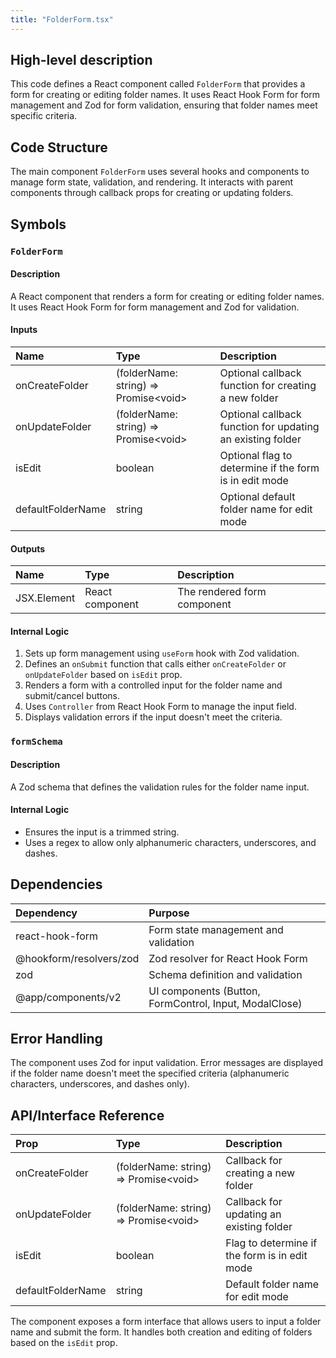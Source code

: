 ```yaml
---
title: "FolderForm.tsx"
---
```


## High-level description
This code defines a React component called `FolderForm` that provides a form for creating or editing folder names. It uses React Hook Form for form management and Zod for form validation, ensuring that folder names meet specific criteria.

## Code Structure
The main component `FolderForm` uses several hooks and components to manage form state, validation, and rendering. It interacts with parent components through callback props for creating or updating folders.

## Symbols

### `FolderForm`
#### Description
A React component that renders a form for creating or editing folder names. It uses React Hook Form for form management and Zod for validation.

#### Inputs
| Name | Type | Description |
|:-----|:-----|:------------|
| onCreateFolder | (folderName: string) =&gt; Promise&lt;void&gt; | Optional callback function for creating a new folder |
| onUpdateFolder | (folderName: string) =&gt; Promise&lt;void&gt; | Optional callback function for updating an existing folder |
| isEdit | boolean | Optional flag to determine if the form is in edit mode |
| defaultFolderName | string | Optional default folder name for edit mode |

#### Outputs
| Name | Type | Description |
|:-----|:-----|:------------|
| JSX.Element | React component | The rendered form component |

#### Internal Logic
1. Sets up form management using `useForm` hook with Zod validation.
2. Defines an `onSubmit` function that calls either `onCreateFolder` or `onUpdateFolder` based on `isEdit` prop.
3. Renders a form with a controlled input for the folder name and submit/cancel buttons.
4. Uses `Controller` from React Hook Form to manage the input field.
5. Displays validation errors if the input doesn't meet the criteria.

### `formSchema`
#### Description
A Zod schema that defines the validation rules for the folder name input.

#### Internal Logic
- Ensures the input is a trimmed string.
- Uses a regex to allow only alphanumeric characters, underscores, and dashes.

## Dependencies
| Dependency | Purpose |
|:-----------|:--------|
| react-hook-form | Form state management and validation |
| @hookform/resolvers/zod | Zod resolver for React Hook Form |
| zod | Schema definition and validation |
| @app/components/v2 | UI components (Button, FormControl, Input, ModalClose) |

## Error Handling
The component uses Zod for input validation. Error messages are displayed if the folder name doesn't meet the specified criteria (alphanumeric characters, underscores, and dashes only).

## API/Interface Reference
| Prop | Type | Description |
|:-----|:-----|:------------|
| onCreateFolder | (folderName: string) =&gt; Promise&lt;void&gt; | Callback for creating a new folder |
| onUpdateFolder | (folderName: string) =&gt; Promise&lt;void&gt; | Callback for updating an existing folder |
| isEdit | boolean | Flag to determine if the form is in edit mode |
| defaultFolderName | string | Default folder name for edit mode |

The component exposes a form interface that allows users to input a folder name and submit the form. It handles both creation and editing of folders based on the `isEdit` prop.